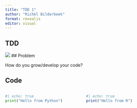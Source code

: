 ```yaml
---
title: "TDD 1"
author: "Richèl Bilderbeek"
format: revealjs
editor: visual
---
```


## TDD

![](programming_formalism_course.png)
## Problem

How do you grow/develop your code?

## Code

::: columns
::: {.column width="50%"}
```python
#| echo: true
print("Hello from Python")
```
:::

::: {.column width="50%"}
```r
#| echo: true
print("Hello from R")
```
:::
:::
